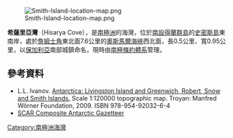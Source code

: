 [[Image:Smith-Island-location-map.png|thumb]]

{{coord|63|03|29|S|62|35|36|W|display=title}}

'''希薩里亞灣'''（Hisarya Cove），是[[南極洲|南極洲]]的海灣，位於[[南設得蘭群島|南設得蘭群島]]的[[史密斯島|史密斯島]]東南岸，處於[[詹姆士角|詹姆士角]]東北面7.6公里的[[奧斯馬爾海峽|奧斯馬爾海峽]]西北面，長0.5公里、寬0.95公里，以[[保加利亞|保加利亞]]南部城鎮命名，現時由[[南極條約體系|南極條約體系]]管理。

==參考資料==
* L.L. Ivanov. [http://apcbg.org/image023.jpg Antarctica: Livingston Island and Greenwich, Robert, Snow and Smith Islands.] {{Wayback|url=http://apcbg.org/image023.jpg |date=20080424075823 }} Scale 1:120000 topographic map.  Troyan: Manfred Wörner Foundation, 2009.  ISBN 978-954-92032-6-4
* [http://data.aad.gov.au/aadc/gaz/scar/ SCAR Composite Antarctic Gazetteer] {{WebCite|url=https://www.webcitation.org/5ug2CfC7m?url=http://data.aad.gov.au/aadc/gaz/scar/ |date=20101202140255 |dateformat=iso }}

{{Antarctica-geo-stub}}
[[Category:南極洲海灣|Category:南極洲海灣]]